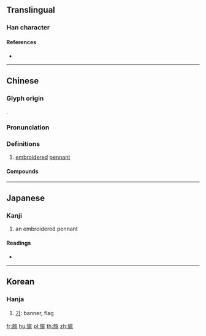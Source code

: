 ==Translingual==

===Han character===
{{Han char|rn=70|rad=方|as=08|sn=12|four=08213|canj=YSOLO|ids=⿸⿰方𠂉兆}}

====References====
* {{Han ref|kx=0484.120|dkj=13668|dj=0846.100|hdz=32183.010|uh=65D0|ud=26064|bh=D97D|bd=55677}}

----

==Chinese==
{{zh-forms}}

===Glyph origin===
{{Han etym}}
{{Han compound|㫃|兆|c1=s|c2=p|ls=psc}}.

===Pronunciation===
{{zh-pron
|c=siu6
|mc=y
|oc=y
|cat=n
}}

===Definitions===
{{zh-hanzi}}

# [[embroidered]] [[pennant]]

====Compounds====
{{zh-der|丹旐}}

----

==Japanese==

===Kanji===
{{ja-kanji|grade=|rs=方08}}

# an embroidered pennant

====Readings====
* {{ja-readings|on=[[ちょう]] (chō), [[じょう]] (jō)|kun=}}

----

==Korean==

===Hanja===
{{ko-hanja|hangeul=조|eumhun=|rv=jo|mr=cho|y=co}}

# [[기]]: banner, flag

[[fr:旐]]
[[hu:旐]]
[[pl:旐]]
[[th:旐]]
[[zh:旐]]